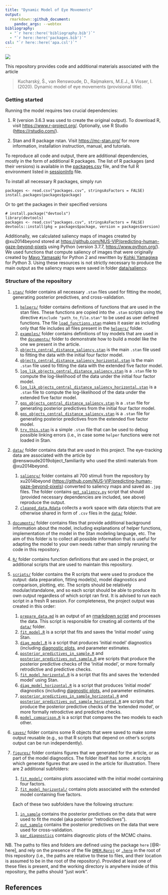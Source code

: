```yaml
---
title: "Dynamic Model of Eye Movements"
output: 
  rmarkdown::github_document:
    pandoc_args: --webtex
bibliography: 
  - "`r here::here('bibliography.bib')`"
  - "`r here::here('packages.bib')`"
csl: "`r here::here('apa.csl')`"
---
```


![](figures/fit_model/in_sample/xy/1251.jpg)

This repository provides code and additional materials associated with the article 

> Kucharský, Š., van Renswoude, D., Raijmakers, M.E.J., & Visser, I. (2020). Dynamic model of eye movements (provisional title).

### Getting started

Running the model requires two crucial dependencies:

1. R (version 3.6.3 was used to create the original output). To download R, visit [https://www.r-project.org/](https://www.r-project.org/). Optionally, use R Studio ([https://rstudio.com/](https://rstudio.com/)).

2. Stan and R package rstan. Visit [https://mc-stan.org/](https://mc-stan.org/) for more information, installation instruction, manual, and tutorials.


To reproduce all code and output, there are additional dependencies, mostly in the form of additional R packages. The list of R packages (and their versions) is available in the [packages.csv](packages.csv) file, and the full R environment listed in [sessionInfo](sessionInfo) file.

To install all necessary R packages, simply run

```
packages <- read.csv("packages.csv", stringsAsFactors = FALSE)
install.packages(packages$package)
```

Or to get the packages in their specified versions

```
# install.package("devtools")
library(devtools)
packages <- read.csv("packages.csv", stringsAsFactors = FALSE)
devtools::install(pkg = packages$package, version = packages$version)
```

Additionally, we calculated saliency maps of images created by @xu2014beyond stored at [https://github.com/NUS-VIP/predicting-human-gaze-beyond-pixels](https://github.com/NUS-VIP/predicting-human-gaze-beyond-pixels) using Python (version 3.7.7, [https://www.python.org/](https://www.python.org/)). We used functions that compute saliency of images that were originally created by [Mayo Yamasaki](https://github.com/mayoyamasaki/saliency-map) for Python 2 and rewritten by [Kohki Yamagiwa](https://github.com/tamanobi/saliency-map) for Python 3. Using these resources is not strictly necessary to produce the main output as the saliency maps were saved in folder [data/saliency](data/saliency/).

### Structure of the repository

1. [`stan/`](stan/) folder contains all necessary `.stan` files used for fitting the model, generating posterior predictives, and cross-validation.
	1. [`helpers/`](stan/helpers/) folder contains definitions of functions that are used in the stan files. These functions are copied into the `.stan` scripts using the directive `#include "path_to_file.stan"` to be used as user defined functions. The file [`load_functions.stan`](stan/helpers/load_functions.stan) makes it easier as including only that file includes all files present in the [`helpers/`](stan/helpers) folder.
	2. [`examples/`](stan/examples/) folder contains definitions of toy models that are used in the [`documents/`](documents/) folder to demonstrate how to build a model like the one we present in the article.
	3. [`objects_central_distance_saliency.stan`](stan/objects_central_distance_saliency.stan) is the main `.stan` file used to fitting the data with the initial four factor model.
	4. [`objects_central_distance_saliency_horizontal.stan`](stan/objects_central_distance_saliency_horizontal.stan) is the main `.stan` file used to fitting the data with the extended five factor model.
	5. [`log_lik_objects_central_distance_saliency.stan`](stan/log_lik_objects_central_distance_saliency.stan) is a `.stan` file to compute the log-likelihood of the data under the initial four factor model.
	6. [`log_lik_objects_central_distance_saliency_horizontal.stan`](stan/log_lik_objects_central_distance_saliency_horizontal.stan) is a `.stan` file to compute the log-likelihood of the data under the extended five factor model.
	7. [`gqs_objects_central_distance_saliency.stan`](stan/log_lik_objects_central_distance_saliency.stan) is a `.stan` file for generating posterior predictives from the initial four factor model.
	8. [`gqs_objects_central_distance_saliency.stan`](stan/log_lik_objects_central_distance_saliency.stan) is a `.stan` file for generating posterior predictives from the extended five factor model.
	9. [`try_this.stan`](stan/try_this.stan) is a simple `.stan` file that can be used to debug possible linking errors (i.e., in case some `helper` functions were not loaded in Stan.

2. [`data/`](data/) folder contains data that are used in this project. The eye-tracking data are associated with the article by @renswoude2019object_familiarity who used the stimli materials from @xu2014beyond.
	1. [`saliency/`](data/saliency/) folder contains all 700 stimuli from the repository by xu2014beyond ([https://github.com/NUS-VIP/predicting-human-gaze-beyond-pixels](https://github.com/NUS-VIP/predicting-human-gaze-beyond-pixels)) converted to saliency maps and saved as `.jpg` files. The folder contains [`get_saliency.py`](data/saliency/get_saliency.py) script that should (provided necessary dependencies are included, see above) reproduce the output.
	2. [`cleaned_data.Rdata`](data/cleaned_data.Rdata) collects a work space with data objects that are otherwise shared in form of `.csv` files in the [`data/`](data/) folder.

3. [`documents/`](documents/) folder contains files that provide additional background information about the model, including explanations of helper functions, implementation of the model in the Stan modeling language, etc. The aim of this folder is to collect all possible information that is useful for adapting the model to your own needs rather than simply reruning the code in this repository.

4. [`R/`](R/) folder contains function definitions that are used in the project, or additional scripts that are used to maintain this repository.

5. [`scripts/`](scripts/) folder contains the R scripts that were used to produce the output: data preparation, fitting model(s), model diagnostics and comparison, plotting, etc. The scripts should be relatively modular/standalone, and so each script should be able to produce its own output regardless of which script ran first. It is advised to run each script in a fresh R session. For completeness, the project output was created in this order:
	1. [`prepare_data.md`](scripts/prepare_data.md) is an output of an [rmarkdown script](scripts/prepare_data.Rmd) and processes the data. This script is responsible for creating all contents of the [`data/`](data/) folder.
	2. [`fit_model.R`](scripts/fit_model.R) is a script that fits and saves the 'initial model' using Stan.
	3. [`diag_model.R`](scripts/diag_model.R) is a script that produces 'initial model' diagnostics (including [diagnostic plots](figures/fit_model/par_diagnostics), and parameter estimates.
	4. [`posterior_predictives_in_sample.R`](scripts/posterior_predictives_in_sample.R) and [`posterior_predictives_out_sample.R`](scripts/posterior_predictives_out_sample.R) are scripts that produce the posterior predictive checks of the 'initial model', or more formally retrodictive and predictive checks.
	5. [`fit_model_horizontal.R`](scripts/fit_model_horizontal.R) is a script that fits and saves the 'extended model' using Stan.
	6. [`diag_model_horizontal.R`](scripts/diag_model_horizontal.R) is a script that produces 'initial model' diagnostics (including [diagnostic plots](figures/fit_model_horizontal/par_diagnostics), and parameter estimates.
	7. [`posterior_predictives_in_sample_horizontal.R`](scripts/posterior_predictives_in_sample_horizontal.R) and [`posterior_predictives_out_sample_horizontal.R`](scripts/posterior_predictives_out_sample_horizontal.R) are scripts that produce the posterior predictive checks of the 'extended model', or more formally retrodictive and predictive checks.
	8. [`model_comparison.R`](scripts/model_comparison.R) is a script that compares the two models to each other.
	
6. [`saves/`](saves/) folder contains some R objects that were saved to make some output reusable (e.g., so that R scripts that depend on other's scripts output can be run independently).

7. [`figures/`](figures/) folder contains figures that we generated for the article, or as part of the model diagnostics. The folder itself has some `.R` scripts which generate figures that are used in the article for illustration. There are 2 additional subfolders:
	1. [`fit_model/`](figures/fit_model) contains plots associated with the initial model containing four factors.
	2. [`fit_model_horizontal/`](figures/fit_model_horizontal) contains plots associated with the extended model containing five factors.
	
	Each of these two subfolders have the following structure:
	
	1. [`in_sample`](figures/fit_model/in_sample) contains the posterior predictives on the data that were used to fit the model (aka posterior "retrodictives").
	2. [`out_sample`](figures/fit_model/out_sample) contains the posterior predictives on the data that were used for cross-validation.
	3. [`par_diagnostics`](figures/fit_model/par_diagnostics) contains diagnostic plots of the MCMC chains. 

NB. The paths to files and folders are defined using the package `here` [@R-here], and rely on the presence of the file [`DMEM.Rproj`](DMEM.Rproj) or [`.here`](.here) in the root of this repository (i.e., the paths are relative to these to files, and their location is assumed to be in the root of the repository). Provided at least one of these files is present, and the working directory is anywhere inside of this repository, the paths should "just work".


## References	